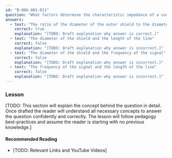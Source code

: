 ```yaml
---
id: "B-006-001-011"
question: "What factors determine the characteristic impedance of a coaxial transmission line?"
answers:
  - text: "The ratio of the diameter of the outer shield to the diameter of the inner conductor"
    correct: true
    explanation: "[TODO: Draft explanation why answer is correct.]"
  - text: "The diameter of the shield and the length of the line"
    correct: false
    explanation: "[TODO: Draft explanation why answer is incorrect.]"
  - text: "The diameter of the shield and the frequency of the signal"
    correct: false
    explanation: "[TODO: Draft explanation why answer is incorrect.]"
  - text: "The frequency of the signal and the length of the line"
    correct: false
    explanation: "[TODO: Draft explanation why answer is incorrect.]"
---
```


### Lesson

[TODO: This section will explain the concept behind the question in detail. Once drafted the reader will understand all necessary concepts to answer the question confidently and correctly. The lesson will follow pedagogy best-practices and assume the reader is starting with no previous knowledge.]

#### Recommended Reading

- [TODO: Relevant Links and YouTube Videos]
